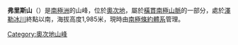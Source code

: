 {{coord|80|57|S|156|36|E|source:GNIS|display=
title}}

'''弗里斯山'''（{{lang-en|Mount Fries}}）是[[南極洲|南極洲]]的山峰，位於[[奧次地|奧次地]]，屬於[[橫貫南極山脈|橫貫南極山脈]]的一部分，處於[[澤勒冰川|澤勒冰川]]終點以南，海拔高度1,985米，現時由[[南極條約體系|南極條約體系]]管理。

{{DEFAULTSORT:Mount Fries}}
[[Category:奧次地山峰|Category:奧次地山峰]]


{{OatesLand-geo-stub}}